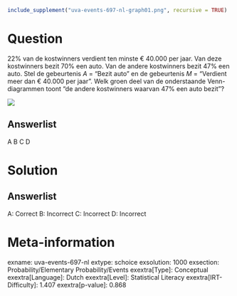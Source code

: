 ```r
include_supplement("uva-events-697-nl-graph01.png", recursive = TRUE)
```

Question
========

22% van de kostwinners verdient ten minste € 40.000 per jaar. Van deze
kostwinners bezit 70% een auto. Van de andere kostwinners bezit 47% een
auto. Stel de gebeurtenis *A* = "Bezit auto" en de gebeurtenis *M* =
"Verdient meer dan € 40.000 per jaar". Welk groen deel van de
onderstaande Venn-diagrammen toont "de andere kostwinners waarvan 47%
een auto bezit"?

![](uva-events-697-nl-graph01.png)

Answerlist
----------

A
B
C
D

Solution
========

Answerlist
----------

A: Correct
B: Incorrect
C: Incorrect
D: Incorrect

Meta-information
================
exname: uva-events-697-nl
extype: schoice
exsolution: 1000
exsection: Probability/Elementary Probability/Events
exextra[Type]: Conceptual
exextra[Language]: Dutch
exextra[Level]: Statistical Literacy
exextra[IRT-Difficulty]: 1.407
exextra[p-value]: 0.868
